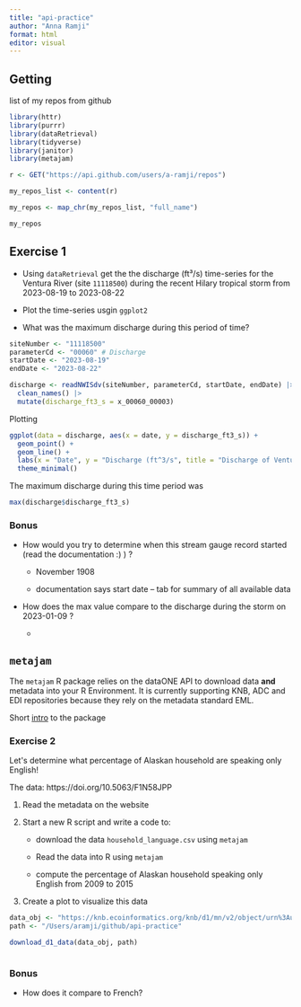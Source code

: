 ```yaml
---
title: "api-practice"
author: "Anna Ramji"
format: html
editor: visual
---
```


## Getting

list of my repos from github

```r
library(httr)
library(purrr)
library(dataRetrieval)
library(tidyverse)
library(janitor)
library(metajam)
```

```r
r <- GET("https://api.github.com/users/a-ramji/repos")

my_repos_list <- content(r)

my_repos <- map_chr(my_repos_list, "full_name")

my_repos
```

## Exercise 1

-   Using `dataRetrieval` get the the discharge (ft³/s) time-series for the Ventura River (site `11118500`) during the recent Hilary tropical storm from 2023-08-19 to 2023-08-22

-   Plot the time-series usgin `ggplot2`

-   What was the maximum discharge during this period of time?

```r
siteNumber <- "11118500"
parameterCd <- "00060" # Discharge
startDate <- "2023-08-19"
endDate <- "2023-08-22"

discharge <- readNWISdv(siteNumber, parameterCd, startDate, endDate) |> 
  clean_names() |> 
  mutate(discharge_ft3_s = x_00060_00003)


```

Plotting

```r
ggplot(data = discharge, aes(x = date, y = discharge_ft3_s)) +
  geom_point() +
  geom_line() +
  labs(x = "Date", y = "Discharge (ft^3/s", title = "Discharge of Ventura River during tropical storm Hilary") +
  theme_minimal()
```

The maximum discharge during this time period was

```r
max(discharge$discharge_ft3_s)
```

### **Bonus**

-   How would you try to determine when this stream gauge record started (read the documentation :) ) ?

    -   November 1908

    -   documentation says start date -- tab for summary of all available data

-   How does the max value compare to the discharge during the storm on 2023-01-09 ?

    -   

## **`metajam`**

The `metajam` R package relies on the dataONE API to download data **and** metadata into your R Environment. It is currently supporting KNB, ADC and EDI repositories because they rely on the metadata standard EML.

Short [intro](https://brunj7.github.io/eds214-slides/metajam_intro.html) to the package

### **Exercise 2**

Let\'s determine what percentage of Alaskan household are speaking only English!

The data: https://doi.org/10.5063/F1N58JPP

1.  Read the metadata on the website

2.  Start a new R script and write a code to:

    -   download the data `household_language.csv` using `metajam`

    -   Read the data into R using `metajam`

    -   compute the percentage of Alaskan household speaking only English from 2009 to 2015

3.  Create a plot to visualize this data

```r
data_obj <- "https://knb.ecoinformatics.org/knb/d1/mn/v2/object/urn%3Auuid%3A7fc6f6db-c5ea-426a-a743-1f2edafb43b8"
path <- "/Users/aramji/github/api-practice"

download_d1_data(data_obj, path)
```

```r

```

### **Bonus**

-   How does it compare to French?
